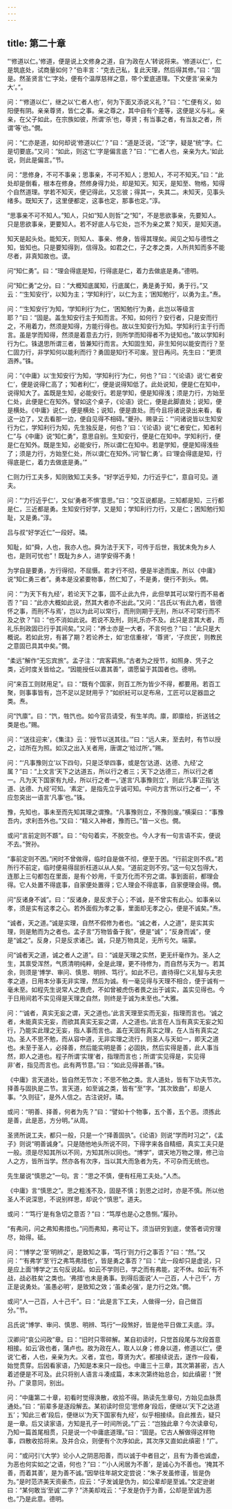 ```yaml
---
---
---
```

title: 第二十章
---







“‘修道以仁。’修道，便是说上文修身之道，自‘为政在人’转说将来。‘修道以仁’，仁是筑底处，试商量如何？”伯丰言：“克去己私，复此天理，然后得其修。”曰：“固是。然圣贤言‘仁’字处，便有个温厚慈祥之意，带个爱底道理。下文便言‘亲亲为大’。”。

问：“‘修道以仁’，继之以‘仁者人也’，何为下面又添说义礼？”曰：“仁便有义，如阳便有阴。亲亲尊贤，皆仁之事。亲之尊之，其中自有个差等，这便是义与礼。亲亲，在父子如此，在宗族如彼，所谓‘杀’也，尊贤；有当事之者，有当友之者，所谓‘等’也。”僩。

问：“仁亦是道，如何却说‘修道以仁’？”曰：“道是泛说，“泛”字，疑是“统”字。仁是切要底。”又问：“如此，则这‘仁’字是偏言底？”曰：“‘仁者人也，亲亲为大。’如此说，则此是偏言。”节。

问：“思修身，不可不事亲；思事亲，不可不知人；思知人，不可不知天。”曰：“此处却是倒看，根本在修身。然修身得力处，却是知天。知天，是知至、物格，知得个自然道理。学若不知天，便记得此，又忘彼；得其一，失其二。未知天，见事头绪多。既知天了，这里便都定，这事也定，那事也定。”淳。

“思事亲不可不知人。”知人，只如“知人则哲”之“知”，不是思欲事亲，先要知人。只是思欲事亲，更要知人。若不好底人与它处，岂不为亲之累？知天，是知天道。

知天是起头处。能知天，则知人、事亲、修身，皆得其理矣。闻见之知与德性之知，皆知也。只是要知得到，信得及。如君之仁，子之孝之类，人所共知而多不能尽者，非真知故也。谟。

问“知仁勇”。曰：“理会得底是知，行得底是仁，着力去做底是勇。”德明。

问“知仁勇”之分。曰：“大概知底属知，行底属仁，勇是勇于知，勇于行。”又云：“‘生知安行’，以知为主；‘学知利行’，以仁为主；‘困知勉行’，以勇为主。”焘。

问：“‘生知安行’为知，‘学知利行’为仁，‘困知勉行’为勇，此岂以等级言耶？”曰：“固是。盖生知安行主于知而言。不知，如何行？安行者，只是安而行之，不用着力，然须是知得，方能行得也。故以生知安行为知。学知利行主于行而言。虽是学而知得，然须是着意去力行，则所学而知得者不为徒知也。”故以学知利行为仁。铢退思所谓三者，皆兼知行而言。大知固生知，非生知何以能安而行？至仁固力行，非学知何以能利而行？勇固是知行不可废。翌日再问。先生曰：“更须涵养。”铢。

问：“《中庸》以‘生知安行’为知，‘学知利行’为仁，何也？”曰：“《论语》说‘仁者安仁’，便是说得仁高了；‘知者利仁’，便是说得知低了。此处说知，便是仁在知中，说得知大了。盖既是生知，必能安行。若是学知，便是知得浅；须是力行，方始至仁处，此便是仁在知外。譬如这个桌子，《论语》说仁，便是此脚直处；说知，便是横处。《中庸》说仁，便是横处；说知，便是直处。而今且将诸说录出来看，看这一边了，又去看那一边，便自见得不相碍。”夔孙。赐录云：“‘问诸说皆以生知安行为仁，学知利行为知，先生独反是，何也？’曰：‘《论语》说“仁者安仁，知者利仁”与《中庸》说“知仁勇”，意思自别。生知安行，便是仁在知中。学知利行，便是仁在知外。既是生知，必能安行，所以谓仁在知中。若是学知，便是知得浅些了；须是力行，方始至仁处，所以谓仁在知外。’问‘智仁勇’。曰‘理会得底是知，行得底是仁，着力去做底是勇。’”

仁则力行工夫多，知则致知工夫多。“好学近乎知，力行近乎仁”，意自可见。道夫。

问：“‘力行近乎仁’，又似‘勇者不惧’意思。”曰：“交互说都是。三知都是知，三行都是仁，三近都是勇。生知安行好学，又是知；学知利行力行，又是仁；困知勉行知耻，又是勇。”淳。

吕与叔“好学近仁”一段好。璘。

知耻，如“舜，人也，我亦人也。舜为法于天下，可传于后世，我犹未免为乡人也，是则可忧也”！既耻为乡人，进学安得不勇！

为学自是要勇，方行得彻，不屈慑。若才行不彻，便是半途而废。所以《中庸》说“知仁勇三者”。勇本是没紧要物事，然仁知了，不是勇，便行不到头。僩。

问：“‘为天下有九经’，若论天下之事，固不止此九件，此但举其可以常行而不易者否？”曰：“此亦大概如此说，然其大者亦不出此。”又问：“吕氏以‘有此九者，皆德怀之事，而刑不与焉’，岂以为此可以常行，而刑则期于无刑，所以不可常行而不及之欤？”曰：“也不消如此说。若说不及刑，则礼乐亦不及。此只是言其大者，而礼乐刑政固已行乎其间矣。”又问：“养士亦是一大者，不言何也？”曰：“此只是大概说。若如此穷，有甚了期？若论养士，如‘忠信重禄’，‘尊贤’，‘子庶民’，则教民之意固已具其中矣。”僩。

“柔远”解作“无忘宾旅”。孟子注：“宾客羁旅。”古者为之授节，如照身、凭子之类，近时度关皆给之。“因能授任以嘉其善”，谓愿留于其国者也。德明。

问“来百工则财用足”。曰：“既有个国家，则百工所为皆少不得，都要用。若百工聚，则事事皆有，岂不足以足财用乎？”如织紝可以足布帛，工匠可以足器皿之类。焘。

问“饩廪”。曰：“饩，牲饩也。如今官员请受，有生羊肉。廪，即廪给，折送钱之类是也。”赐。

问：“‘送往迎来’，《集注》云：‘授节以送其往。’”曰：“远人来，至去时，有节以授之，过所在为照。如汉之出入关者用，唐谓之‘给过所’。”赐。

问：“‘凡事豫则立’以下四句，只是泛举四事，或是包‘达道、达德、九经’之属？”曰：“上文言‘天下之达道五，所以行之者三；天下之达德三，所以行之者一。凡为天下国家有九经，所以行之者一。’遂言‘凡事豫则立’，则此‘凡事’正指‘达道、达德、九经’可知。‘素定’，是指先立乎诚可知。中间方言‘所以行之者一’，不应忽突出一语言‘凡事’也。”铢。

豫，先知也，事未至而先知其理之谓豫。“凡事豫则立，不豫则废。”横渠曰：“事豫吾内，求利吾外也。”又曰：“精义入神者，豫而已。”皆一义也。僩。

或问“言前定则不踬”。曰：“句句着实，不脱空也。今人才有一句言语不实，便说不去。”贺孙。

“事前定则不困。”闲时不曾做得，临时自是做不彻，便至于困。“行前定则不疚。”若所行不前定，临时便易得屈折枉道以从人矣。“道前定则不穷。”这一句又包得大，连那上三句都包在里面，是有个妙用，千变万化而不穷之谓。事到面前，都理会得。它人处置不得底事，自家便处置得；它人理会不得底事，自家便理会得。僩。

问“反诸身不诚”。曰：“反诸身，是反求于心；不诚，是不曾实有此心。如事亲以孝，须是实有这孝之心。若外面假为孝之事，里面却无孝之心，便是不诚矣。”焘。

“诚者，天之道。”诚是实理，自然不假修为者也。“诚之者，人之道”，是实其实理，则是勉而为之者也。孟子言“万物皆备于我”，便是“诚”；“反身而诚”，便是“诚之”。反身，只是反求诸己。诚，只是万物具足，无所亏欠。端蒙。

问“诚者天之道，诚之者人之道”。曰：“诚是天理之实然，更无纤毫作为。圣人之生，其禀受浑然，气质清明纯粹，全是此理，更不待修为，而自然与天为一。若其余，则须是‘博学、审问、慎思、明辨、笃行’。如此不已，直待得仁义礼智与夫忠孝之道，日用本分事无非实理，然后为诚。有一毫见得与天理不相合，便于诚有一毫未至。如程先生说常人之畏虎，不如曾被虎伤者畏之出于诚实，盖实见得也。今于日用间若不实见得是天理之自然，则终是于诚为未至也。”大雅。

问：“‘诚者，真实无妄之谓，天之道也。’此言天理至实而无妄，指理而言也。‘诚之者，未能真实无妄，而欲其真实无妄之谓，人之道也。’此言在人当有真实无妄之知行，乃能实此理之无妄，指人事而言也。盖在天固有真实之理，在人当有真实之功。圣人不思不勉，而从容中道，无非实理之流行，则圣人与天如一，即天之道也。未至于圣人，必择善，然后能实明是善；必固执，然后实得是善，此人事当然，即人之道也。程子所谓‘实理’者，指理而言也；所谓‘实见得是，实见得非’者，指见而言也。此有两节意。”曰：“如此见得甚善。”铢。

《中庸》言天道处，皆自然无节次；不思不勉之类。言人道处，皆有下功夫节次。择善与固执是二节。言天道，如至诚之类，皆有“至”字。“其次致曲”，却是人事。“久则征”，是外人信之。古注说好。璘。

或问：“明善、择善，何者为先？”曰：“譬如十个物事，五个善，五个恶。须拣此是善，此是恶，方分明。”从周。

圣贤所说工夫，都只一般，只是一个“择善固执”。《论语》则说“学而时习之”，《孟子》则说“明善诚身”。只是随他地头所说不同，下得字来各自精细，真实工夫只是一般。须是尽知其所以不同，方知其所以同也。“博学”，谓天地万物之理，修己治人之方，皆所当学。然亦各有次序，当以其大而急者为先，不可杂而无统也。

先生屡说“慎思之”一句。言：“思之不慎，便有枉用工夫处。”人杰。

《中庸》言“慎思之”。思之粗浅不及，固是不慎；到思之过时，亦是不慎。所以他圣人不说深思，不说别样思，却说个“慎思”。道夫。

或问：“‘笃行’是有急切之意否？”曰：“笃厚也是心之恳恻。”履孙。

“有弗问，问之弗知弗措也。”问而弗知，弗可让下。须当研穷到底，使答者词穷理尽，始得。砥。

问：“‘博学之’至‘明辨之’，是致知之事，‘笃行’则力行之事否？”曰：“然。”又问：“‘有弗学’至‘行之弗笃弗措也’，皆是勇之事否？”曰：“此一段却只是虚说，只是应上面‘博学之’五句反说起。如云不学则已，学之而有弗能，定不休。如云‘有不战，战必胜矣’之类也。‘弗措’也未是勇事。到得后面说‘人一己百，人十己千’，方正是说勇处。‘虽愚必明’，是致知之效；‘虽柔必强’，是力行之效。”僩。

或问“人一己百，人十己千”。曰：“此是言下工夫，人做得一分，自己做百分。”节。

吕氏说“博学、审问、慎思、明辨、笃行”一段煞好，皆是他平日做工夫底。淳。

汉卿问“哀公问政”章。曰：“旧时只零碎解。某自初读时，只觉首段尾与次段首意相接。如云‘政也者，蒲卢也。故为政在人，取人以身；修身以道，修道以仁’。便说‘仁者，人也，亲亲为大。义者，宜也，尊贤为大’。都接续说去，遂作一段看，始觉贯穿。后因看家语，乃知是本来只一段也。中庸三十三章，其次第甚密，古人着述便是不可及。此只将别人语言斗凑成篇，本末次第终始总合，如此缜密！”贺孙。广录意同，别出。

问：“中庸第二十章，初看时觉得涣散，收拾不得。熟读先生章句，方始见血脉贯通处。”曰：“前辈多是逐段解去。某初读时但见‘思修身’段后，便继以‘天下之达道五’；‘知此三者’段后，便继以‘为天下国家有九经’，似乎相接续。自此推去，疑只是一章。后又读家语，方知是孔子一时间所说。”广云：“岂独此章？今次读章句，乃知一篇首尾相贯，只是说一个中庸底道理。”曰：“固是。它古人解做得这样物事，四散收拾将来。及并合众，则便有个次序如此，其次序又直如此缜密！”广。

问：“或问引‘《大学》论小人之阴恶阳善，而以诚于中者目之’，且有‘为善也诚虚，为恶也何实如之’之语，何也？”曰：“‘小人闲居为不善’，是诚心为不善也。‘掩其不善，而着其善’，是为善不诚。”因举往年胡文定尝说：“朱子发虽修谨，皆是伪为。”是时范济美天资豪杰，应云：“子发诚是伪为，如公辈却是至诚。”文定逊谢曰：“某何敢当‘至诚’二字？”济美却戏云：“子发是伪于为善，公却是至诚为恶也。”乃是此意。德明。